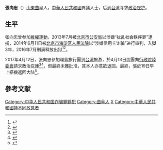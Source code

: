 '''張向忠'''（{{bd|1969年|7月26日||catIdx=Z}}）[[山東|山東]][[曲阜|曲阜]]人，[[中華人民共和國|中華人民共和國]]異議人士，后到[[台湾|台湾]]寻求[[政治庇护|政治庇护]]。

==生平==
张向忠曾参加[[維權運動|維權運動]]，2013年7月被[[北京市公安局|北京市公安局]]以涉嫌“扰乱社会秩序罪”逮捕，2014年6月11日被[[北京市海淀区人民法院|北京市海淀区人民法院]]以“涉嫌信用卡诈骗”进行审判，入獄3年，2016年7月刑满释放出狱<ref>{{Cite web|url=http://www.bbc.co.uk/zhongwen/trad/china/2014/06/140611_china_activist_trial.shtml|title=中國「新公民運動」成員被控詐騙案開庭
|publisher=[[BBC|BBC]]}}</ref><ref>{{Cite web|url=http://www.rfa.org/mandarin/yataibaodao/renquanfazhi/hc-06112014102120.html|title=北京法院审理“新公民运动”成员张向忠被控诈骗案|publisher=自由亞洲電臺|language=zh-hans|access-date=2014-06-13|archive-date=2021-06-30|archive-url=https://web.archive.org/web/20210630050920/https://www.rfa.org/mandarin/yataibaodao/renquanfazhi/hc-06112014102120.html|dead-url=no}}</ref>。

2017年4月12日，张向忠參加環島旅行團到[[台湾|台湾]]旅游，於4月13日脫團向[[行政院|行政院]][[陸委會|陸委會]]請求政治庇護<ref>{{Cite web|url=https://tw.news.yahoo.com/%E8%B7%B3%E6%A9%9F%E9%99%B8%E5%AE%A2%E5%BC%B5%E5%90%91%E5%BF%A0-18%E6%97%A5%E5%B0%8B%E6%B1%82%E6%94%BF%E6%B2%BB%E5%BA%87%E8%AD%B7-160000570.html|title=跳機陸客張向忠 18日尋求政治庇護|publisher=中央社|language=中文|access-date=2017-04-16|archive-date=2017-05-17|archive-url=https://web.archive.org/web/20170517075455/https://tw.news.yahoo.com/%E8%B7%B3%E6%A9%9F%E9%99%B8%E5%AE%A2%E5%BC%B5%E5%90%91%E5%BF%A0-18%E6%97%A5%E5%B0%8B%E6%B1%82%E6%94%BF%E6%B2%BB%E5%BA%87%E8%AD%B7-160000570.html|dead-url=no}}</ref><ref>{{Cite web |url=https://tw.news.yahoo.com/%E9%99%B8%E7%95%B0%E8%AD%B0%E4%BA%BA%E5%A3%AB%E5%BC%B5%E5%90%91%E5%BF%A0%E4%BE%86%E5%8F%B0%E8%B7%B3%E6%A9%9F-%E4%B8%8B%E8%90%BD%E4%B8%8D%E6%98%8E-065936410.html |title=陸異議人士張向忠來台跳機 下落不明 |access-date=2017-04-15 |archive-date=2017-05-17 |archive-url=https://web.archive.org/web/20170517010130/https://tw.news.yahoo.com/%E9%99%B8%E7%95%B0%E8%AD%B0%E4%BA%BA%E5%A3%AB%E5%BC%B5%E5%90%91%E5%BF%A0%E4%BE%86%E5%8F%B0%E8%B7%B3%E6%A9%9F-%E4%B8%8B%E8%90%BD%E4%B8%8D%E6%98%8E-065936410.html |dead-url=no }}</ref>，但最終未獲批准，其本人亦意欲返回。最終，張於19日早上搭機返回大陆<ref>{{Cite web |url=http://news.ltn.com.tw/news/society/breakingnews/2040770 |title=脫團想尋政治庇護 張向忠改變心意今早離境 |access-date=2017-04-19 |archive-date=2021-06-30 |archive-url=https://web.archive.org/web/20210630050921/https://news.ltn.com.tw/news/society/breakingnews/2040770 |dead-url=no }}</ref>。

==參考文献==
{{reflist}}

{{DEFAULTSORT:Zhang张}}
[[Category:中华人民共和国诈骗罪罪犯|Category:中华人民共和国诈骗罪罪犯]]
[[Category:曲阜人|Category:曲阜人]]
[[Category:张姓|X]]
[[Category:中華人民共和國持不同政見者|Category:中華人民共和國持不同政見者]]